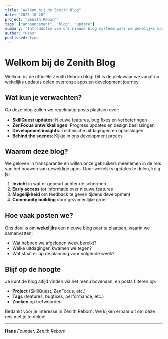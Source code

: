 ```yaml
---
title: "Welkom bij de Zenith Blog"
date: "2025-10-20"
project: "Zenith Reborn"
tags: ["announcement", "blog", "update"]
summary: "Introductie van ons nieuwe blog systeem waar we wekelijks updates delen over onze apps en development journey."
author: "Hans"
published: true
---
```


# Welkom bij de Zenith Blog

Welkom bij de officiële Zenith Reborn blog! Dit is de plek waar we vanaf nu wekelijks updates delen over onze apps en development journey.

## Wat kun je verwachten?

Op deze blog zullen we regelmatig posts plaatsen over:

- **SkillQuest updates**: Nieuwe features, bug fixes en verbeteringen
- **ZenFocus ontwikkelingen**: Progress updates en design beslissingen
- **Development insights**: Technische uitdagingen en oplossingen
- **Behind the scenes**: Kijkje in ons development proces

## Waarom deze blog?

We geloven in transparantie en willen onze gebruikers meenemen in de reis van het bouwen van geweldige apps. Door wekelijks updates te delen, krijg je:

1. **Inzicht** in wat er gebeurt achter de schermen
2. **Early access** tot informatie over nieuwe features
3. **Mogelijkheid** om feedback te geven tijdens development
4. **Community building** door gezamenlijke groei

## Hoe vaak posten we?

Ons doel is om **wekelijks** een nieuwe blog post te plaatsen, waarin we samenvatten:

- Wat hebben we afgelopen week bereikt?
- Welke uitdagingen kwamen we tegen?
- Wat staat er op de planning voor volgende week?

## Blijf op de hoogte

Je kunt de blog altijd vinden via het menu bovenaan, en posts filteren op:

- **Project** (SkillQuest, ZenFocus, etc.)
- **Tags** (features, bugfixes, performance, etc.)
- **Zoeken** op trefwoorden

Bedankt voor je interesse in Zenith Reborn. We kijken ernaar uit om deze reis met je te delen!

---

**Hans**
*Founder, Zenith Reborn*
